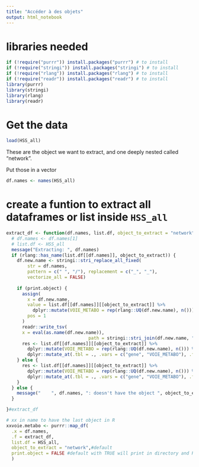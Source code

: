 ```yaml
---
title: "Accéder à des objets"
output: html_notebook
---
```


# libraries needed
```r
if (!require("purrr")) install.packages("purrr") # to install
if (!require("stringi")) install.packages("stringi") # to install
if (!require("rlang")) install.packages("rlang") # to install
if (!require("readr")) install.packages("readr") # to install
library(purrr)
library(stringi)
library(rlang)
library(readr)
```

# Get the data
```r
load(HSS_all)
```

These are the object we want to extract, and one deeply nested called "network".

Put those in a vector
```r
df.names <- names(HSS_all)
```



# create a funtion to extract all dataframes or list inside `HSS_all`
```r
extract_df <- function(df.names, list.df, object_to_extract = "network", print.object = FALSE) {
  # df.names <- df.names[1]
  # list.df <- HSS_all
  message("Extracting: ", df.names)
  if (rlang::has_name(list.df[[df.names]], object_to_extract)) {
    df.new.name <- stringi::stri_replace_all_fixed(
        str = df.names,
        pattern = c(" ", "/"), replacement = c("_", "_"),
        vectorize_all = FALSE)
    
    if (print.object) {
      assign(
        x = df.new.name,
        value = list.df[[df.names]][[object_to_extract]] %>% 
          dplyr::mutate(VOIE_METABO = rep(rlang::UQ(df.new.name), n())),
        pos = 1
      )
      readr::write_tsv(
      x = eval(as.name(df.new.name)),
                               path = stringi::stri_join(df.new.name, ".tsv"))
      res <- list.df[[df.names]][[object_to_extract]] %>% 
        dplyr::mutate(VOIE_METABO = rep(rlang::UQ(df.new.name), n())) %>% 
        dplyr::mutate_at(.tbl = ., .vars = c("gene", "VOIE_METABO"), .funs = as.character)
    } else {
      res <- list.df[[df.names]][[object_to_extract]] %>% 
        dplyr::mutate(VOIE_METABO = rep(rlang::UQ(df.new.name), n())) %>% 
        dplyr::mutate_at(.tbl = ., .vars = c("gene", "VOIE_METABO"), .funs = as.character)
    }
  } else {
    message("    ", df.names, ": doesn't have the object ", object_to_extract)
  }

}#extract_df
```


```r
# xx in name to have the last object in R
xxvoie.metabo <- purrr::map_df(
  .x = df.names,
  .f = extract_df,
  list.df = HSS_all,
  object_to_extract = "network",#default
  print.object = FALSE #default with TRUE will print in directory and R Global Environment
  )
```

